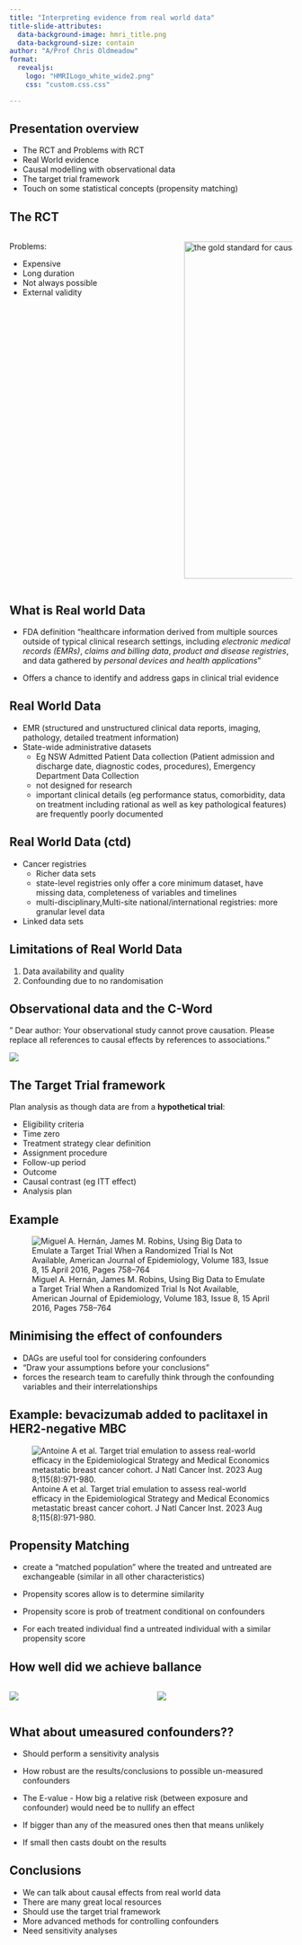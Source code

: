 ```yaml
---
title: "Interpreting evidence from real world data"
title-slide-attributes:
  data-background-image: hmri_title.png
  data-background-size: contain
author: "A/Prof Chris Oldmeadow"
format:
  revealjs:
    logo: "HMRILogo_white_wide2.png"
    css: "custom.css.css"

---
```


## Presentation overview

-   The RCT and Problems with RCT
-   Real World evidence
-   Causal modelling with observational data
-   The target trial framework
-   Touch on some statistical concepts (propensity matching)

## The RCT

::: columns
::: {.column width="60%"}
Problems:

-   Expensive
-   Long duration
-   Not always possible
-   External validity
:::

::: {.column width="40%"}
<img src="assets/randomisation.png" alt="the gold standard for causal effects" width="500" height="600"/>
:::
:::

## What is Real world Data

-   FDA definition “healthcare information derived from multiple sources outside of typical clinical research settings, including *electronic medical records (EMRs)*, *claims and billing data*, *product and disease registries*, and data gathered by *personal devices and health applications*”

-   Offers a chance to identify and address gaps in clinical trial evidence

## Real World Data

-   EMR (structured and unstructured clinical data reports, imaging, pathology, detailed treatment information)
-   State-wide administrative datasets
    -   Eg NSW Admitted Patient Data collection (Patient admission and discharge date, diagnostic codes, procedures), Emergency Department Data Collection
    -   not designed for research
    -   important clinical details (eg performance status, comorbidity, data on treatment including rational as well as key pathological features) are frequently poorly documented

## Real World Data (ctd)

-   Cancer registries
    -   Richer data sets
    -   state-level registries only offer a core minimum dataset, have missing data, completeness of variables and timelines
    -   multi-disciplinary,Multi-site national/international registries: more granular level data
-   Linked data sets

## Limitations of Real World Data

1.  Data availability and quality
2.  Confounding due to no randomisation

## Observational data and the C-Word

" Dear author: Your observational study cannot prove causation. Please replace all references to causal effects by references to associations."

![](assets/c-word.png)

## The Target Trial framework

Plan analysis as though data are from a **hypothetical trial**:

-   Eligibility criteria
-   Time zero
-   Treatment strategy clear definition\
-   Assignment procedure\
-   Follow-up period
-   Outcome
-   Causal contrast (eg ITT effect)
-   Analysis plan

## Example

![Miguel A. Hernán, James M. Robins, Using Big Data to Emulate a Target Trial When a Randomized Trial Is Not Available, American Journal of Epidemiology, Volume 183, Issue 8, 15 April 2016, Pages 758–764](assets/target-trial.png)

## Minimising the effect of confounders

-   DAGs are useful tool for considering confounders
-   “Draw your assumptions before your conclusions”
-   forces the research team to carefully think through the confounding variables and their interrelationships

## Example: bevacizumab added to paclitaxel in HER2-negative MBC 

![Antoine A et al. Target trial emulation to assess real-world efficacy in the Epidemiological Strategy and Medical Economics metastatic breast cancer cohort. J Natl Cancer Inst. 2023 Aug 8;115(8):971-980.](assets/DAG.png) 

## Propensity Matching

-   create a “matched population” where the treated and untreated are exchangeable (similar in all other characteristics)

-   Propensity scores allow is to determine similarity

-   Propensity score is prob of treatment conditional on confounders

-   For each treated individual find a untreated individual with a similar propensity score

## How well did we achieve ballance

::: columns
::: {.column width="50%"}
![](assets/ballance_overlap.png)
:::

::: {.column width="50%"}
![](assets/ballance_love_plot.png)
:::
:::

## What about umeasured confounders??

-   Should perform a sensitivity analysis

-   How robust are the results/conclusions to possible un-measured confounders

-   The E-value - How big a relative risk (between exposure and confounder) would need be to nullify an effect

-   If bigger than any of the measured ones then that means unlikely

-   If small then casts doubt on the results

## Conclusions

-   We can talk about causal effects from real world data
-   There are many great local resources
-   Should use the target trial framework
-   More advanced methods for controlling confounders
-   Need sensitivity analyses

##  {background-image="questions.png" background-size="cover"}

